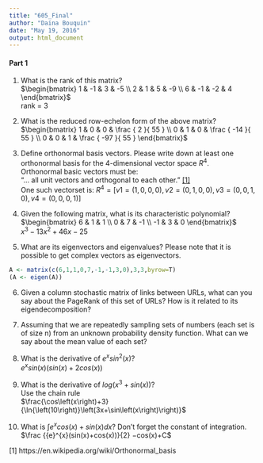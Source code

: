 ```yaml
---
title: "605_Final"
author: "Daina Bouquin"
date: "May 19, 2016"
output: html_document
---
```

   
#### Part 1
1. What is the rank of this matrix?    
$\begin{bmatrix} 1 & -1 & 3 & -5 \\ 2 & 1 & 5 & -9 \\ 6 & -1 & -2 & 4 \end{bmatrix}$   
rank = 3
   
2. What is the reduced row-echelon form of the above matrix?   
$\begin{bmatrix} 1 & 0 & 0 & \frac { 2 }{ 55 }  \\ 0 & 1 & 0 & \frac { -14 }{ 55 }  \\ 0 & 0 & 1 & \frac { -97 }{ 55 }  \end{bmatrix}$   
   
3. Define orthonormal basis vectors. Please write down at least one orthonormal basis for the 4-dimensional vector space $R^4$.   
Orthonormal basic vectors must be:   
"... all unit vectors and orthogonal to each other." [[1]](https://en.wikipedia.org/wiki/Orthonormal_basis)   
One such vectorset is: 
$R^4=[v1=(1,0,0,0),v2=(0,1,0,0),v3=(0,0,1,0), v4=(0,0,0,1)]$   
   
4. Given the following matrix, what is its characteristic polynomial?   
$\begin{bmatrix} 6 & 1 & 1 \\ 0 & 7 & -1 \\ -1 & 3 & 0 \end{bmatrix}$   
$x^3−13x^2+46x−25$   
   
5. What are its eigenvectors and eigenvalues? Please note that it is possible to get complex vectors as eigenvectors.
```r
A <- matrix(c(6,1,1,0,7,-1,-1,3,0),3,3,byrow=T)
(A <- eigen(A))
```
6. Given a column stochastic matrix of links between URLs, what can you say about the PageRank of this set of URLs? How is it related to its eigendecomposition?   
    
7. Assuming that we are repeatedly sampling sets of numbers (each set is of size n) from an unknown probability density function. What can we say about the mean value of each set?   
    
8. What is the derivative of $e^x sin^2(x)$?   
${e}^{x}sin(x)(sin(x)+2cos(x))$
   
9. What is the derivative of $log(x^3 + sin(x))$?   
Use the chain rule   
$\frac{\cos\left(x\right)+3}{\ln{\left(10\right)}\left(3x+\sin\left(x\right)\right)}$
   
10. What is $\int{e^x cos(x) + sin(x)dx}$? Don’t forget the constant of integration.     
$\frac {{e}^{x}(sin(x)+cos(x))}{2} −cos(x)+C$   

[1] https://en.wikipedia.org/wiki/Orthonormal_basis
